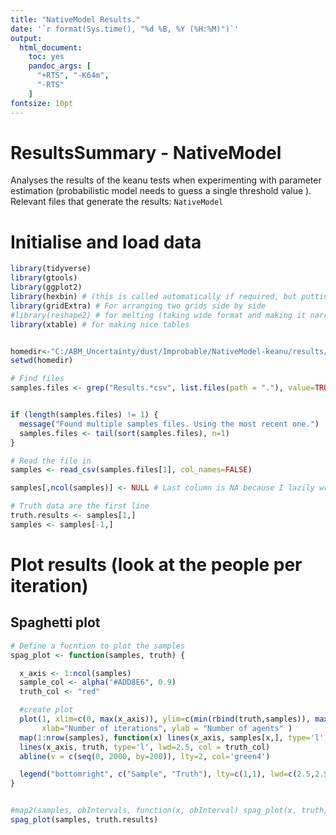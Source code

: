```yaml
---
title: "NativeModel Results."
date: '`r format(Sys.time(), "%d %B, %Y (%H:%M)")`'
output:
  html_document: 
    toc: yes
    pandoc_args: [
      "+RTS", "-K64m", 
      "-RTS"
    ]
fontsize: 10pt
---
```


# ResultsSummary - **NativeModel**

Analyses the results of the keanu tests when experimenting with parameter estimation (probabilistic model needs to guess a single threshold value ). Relevant files that generate the results: `NativeModel`

# Initialise and load data

```r
library(tidyverse)
library(gtools)
library(ggplot2)
library(hexbin) # (this is called automatically if required, but putting it here ensures it has been installed)
library(gridExtra) # For arranging two grids side by side
#library(reshape2) # for melting (taking wide format and making it narrow)
library(xtable) # for making nice tables


homedir<-"C:/ABM_Uncertainty/dust/Improbable/NativeModel-keanu/results/"
setwd(homedir)

# Find files
samples.files <- grep("Results.*csv", list.files(path = "."), value=TRUE)


if (length(samples.files) != 1) {
  message("Found multiple samples files. Using the most recent one.")
  samples.files <- tail(sort(samples.files), n=1)
}

# Read the file in
samples <- read_csv(samples.files[1], col_names=FALSE)

samples[,ncol(samples)] <- NULL # Last column is NA because I lazily write too many commas

# Truth data are the first line
truth.results <- samples[1,]
samples <- samples[-1,]

```

# Plot results (look at the people per iteration)

## Spaghetti plot

```r
# Define a fucntion to plot the samples
spag_plot <- function(samples, truth) {

  x_axis <- 1:ncol(samples)
  sample_col <- alpha("#ADD8E6", 0.9)
  truth_col <- "red"

  #create plot
  plot(1, xlim=c(0, max(x_axis)), ylim=c(min(rbind(truth,samples)), max(rbind(truth,samples))), type='l',
       xlab="Number of iterations", ylab = "Number of agents" )
  map(1:nrow(samples), function(x) lines(x_axis, samples[x,], type='l', col=sample_col))
  lines(x_axis, truth, type='l', lwd=2.5, col = truth_col)
  abline(v = c(seq(0, 2000, by=200)), lty=2, col='green4')

  legend("bottomright", c("Sample", "Truth"), lty=c(1,1), lwd=c(2.5,2.5),col=c(sample_col, truth_col))
}


#map2(samples, obIntervals, function(x, obInterval) spag_plot(x, truth, obInterval))
spag_plot(samples, truth.results)

```

